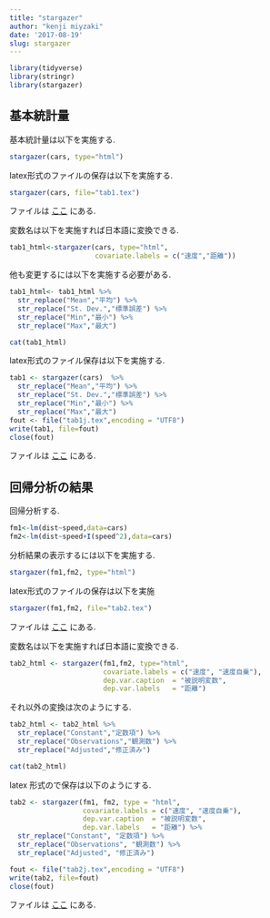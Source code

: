 ```yaml
---
title: "stargazer"
author: "kenji miyzaki"
date: '2017-08-19'
slug: stargazer
---
```


```r
library(tidyverse)
library(stringr)
library(stargazer)
```

## 基本統計量
基本統計量は以下を実施する.
```r
stargazer(cars, type="html")
```

latex形式のファイルの保存は以下を実施する.
```r
stargazer(cars, file="tab1.tex")
```
ファイルは [ここ](https://github.com/kenjimyzk/test-blogdown/blob/master/content/post/tab1.tex
) にある.

変数名は以下を実施すれば日本語に変換できる.
```r
tab1_html<-stargazer(cars, type="html",
                     covariate.labels = c("速度","距離"))
```

他も変更するには以下を実施する必要がある.
```r
tab1_html<- tab1_html %>% 
  str_replace("Mean","平均") %>%
  str_replace("St. Dev.","標準誤差") %>%
  str_replace("Min","最小") %>%
  str_replace("Max","最大")
```

```r
cat(tab1_html)
```

latex形式のファイル保存は以下を実施する.
```r
tab1 <- stargazer(cars)  %>%
  str_replace("Mean","平均") %>%
  str_replace("St. Dev.","標準誤差") %>%
  str_replace("Min","最小") %>%
  str_replace("Max","最大")
fout <- file("tab1j.tex",encoding = "UTF8")
write(tab1, file=fout)
close(fout)
```
ファイルは [ここ](https://github.com/kenjimyzk/test-blogdown/blob/master/content/post/tab1j.tex
) にある.

## 回帰分析の結果
回帰分析する.
```r
fm1<-lm(dist~speed,data=cars)
fm2<-lm(dist~speed+I(speed^2),data=cars)
```

分析結果の表示するには以下を実施する.
```r
stargazer(fm1,fm2, type="html")
```

latex形式のファイルの保存は以下を実施
```r
stargazer(fm1,fm2, file="tab2.tex")
```
ファイルは [ここ](https://github.com/kenjimyzk/test-blogdown/blob/master/content/post/tab2.tex
) にある.

変数名は以下を実施すれば日本語に変換できる.
```r
tab2_html <- stargazer(fm1,fm2, type="html",
                       covariate.labels = c("速度", "速度自乗"),
                       dep.var.caption  = "被説明変数",
                       dep.var.labels   = "距離")
```

それ以外の変換は次のようにする.
```r
tab2_html <- tab2_html %>% 
  str_replace("Constant","定数項") %>%
  str_replace("Observations","観測数") %>%
  str_replace("Adjusted","修正済み")
```

```r
cat(tab2_html)
```

latex 形式ので保存は以下のようにする.
```r
tab2 <- stargazer(fm1, fm2, type = "html",
                  covariate.labels = c("速度", "速度自乗"),
                  dep.var.caption  = "被説明変数",
                  dep.var.labels   = "距離") %>%
  str_replace("Constant", "定数項") %>%
  str_replace("Observations", "観測数") %>%
  str_replace("Adjusted", "修正済み")
```

```r
fout <- file("tab2j.tex",encoding = "UTF8")
write(tab2, file=fout)
close(fout)
```

ファイルは [ここ](https://github.com/kenjimyzk/test-blogdown/blob/master/content/post/tab2j.tex
) にある.
